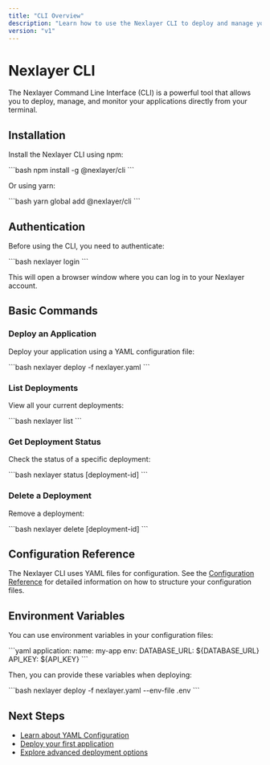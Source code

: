 ```yaml
---
title: "CLI Overview"
description: "Learn how to use the Nexlayer CLI to deploy and manage your applications"
version: "v1"
---
```


# Nexlayer CLI

The Nexlayer Command Line Interface (CLI) is a powerful tool that allows you to deploy, manage, and monitor your applications directly from your terminal.

## Installation

Install the Nexlayer CLI using npm:

\`\`\`bash
npm install -g @nexlayer/cli
\`\`\`

Or using yarn:

\`\`\`bash
yarn global add @nexlayer/cli
\`\`\`

## Authentication

Before using the CLI, you need to authenticate:

\`\`\`bash
nexlayer login
\`\`\`

This will open a browser window where you can log in to your Nexlayer account.

## Basic Commands

### Deploy an Application

Deploy your application using a YAML configuration file:

\`\`\`bash
nexlayer deploy -f nexlayer.yaml
\`\`\`

### List Deployments

View all your current deployments:

\`\`\`bash
nexlayer list
\`\`\`

### Get Deployment Status

Check the status of a specific deployment:

\`\`\`bash
nexlayer status [deployment-id]
\`\`\`

### Delete a Deployment

Remove a deployment:

\`\`\`bash
nexlayer delete [deployment-id]
\`\`\`

## Configuration Reference

The Nexlayer CLI uses YAML files for configuration. See the [Configuration Reference](/docs/configuration/yaml-reference) for detailed information on how to structure your configuration files.

## Environment Variables

You can use environment variables in your configuration files:

\`\`\`yaml
application:
  name: my-app
  env:
    DATABASE_URL: ${DATABASE_URL}
    API_KEY: ${API_KEY}
\`\`\`

Then, you can provide these variables when deploying:

\`\`\`bash
nexlayer deploy -f nexlayer.yaml --env-file .env
\`\`\`

## Next Steps

- [Learn about YAML Configuration](/docs/configuration/yaml-reference)
- [Deploy your first application](/docs/getting-started/quick-start)
- [Explore advanced deployment options](/docs/deployment/advanced-options)
